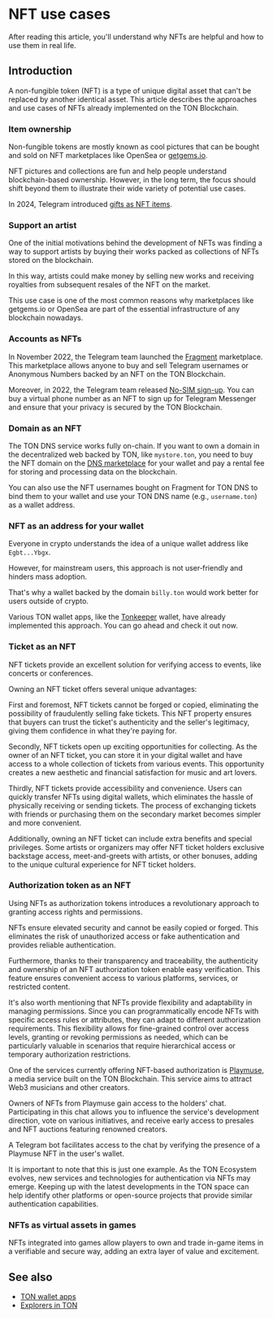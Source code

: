 
# NFT use cases

After reading this article, you'll understand why NFTs are helpful and how to use them in real life.

## Introduction

A non-fungible token (NFT) is a type of unique digital asset that can't be replaced by another identical asset. This article describes the approaches and use cases of NFTs already implemented on the TON Blockchain.

### Item ownership

Non-fungible tokens are mostly known as cool pictures that can be bought and sold on NFT marketplaces like OpenSea or [getgems.io](https://getgems.io).

NFT pictures and collections are fun and help people understand blockchain-based ownership. However, in the long term, the focus should shift beyond them to illustrate their wide variety of potential use cases.

In 2024, Telegram introduced [gifts as NFT items](https://telegram.org/blog/wear-gifts-blockchain-and-more#move-gifts-to-the-blockchain).

### Support an artist

One of the initial motivations behind the development of NFTs was finding a way to support artists by buying their works packed as collections of NFTs stored on the blockchain.

In this way, artists could make money by selling new works and receiving royalties from subsequent resales of the NFT on the market.

This use case is one of the most common reasons why marketplaces like getgems.io or OpenSea are part of the essential infrastructure of any blockchain nowadays.

### Accounts as NFTs

In November 2022, the Telegram team launched the [Fragment](https://fragment.com/) marketplace. This marketplace allows anyone to buy and sell Telegram usernames or Anonymous Numbers backed by an NFT on the TON Blockchain.

Moreover, in 2022, the Telegram team released [No-SIM sign-up](https://telegram.org/blog/ultimate-privacy-topics-2-0#sign-up-without-a-sim-card). You can buy a virtual phone number as an NFT to sign up for Telegram Messenger and ensure that your privacy is secured by the TON Blockchain.

### Domain as an NFT

The TON DNS service works fully on-chain. If you want to own a domain in the decentralized web backed by TON, like `mystore.ton`, you need to buy the NFT domain on the [DNS marketplace](https://dns.ton.org/) for your wallet and pay a rental fee for storing and processing data on the blockchain.

You can also use the NFT usernames bought on Fragment for TON DNS to bind them to your wallet and use your TON DNS name (e.g., `username.ton`) as a wallet address.

### NFT as an address for your wallet

Everyone in crypto understands the idea of a unique wallet address like `Egbt...Ybgx`.

However, for mainstream users, this approach is not user‑friendly and hinders mass adoption.

That's why a wallet backed by the domain `billy.ton` would work better for users outside of crypto.

Various TON wallet apps, like the [Tonkeeper](https://tonkeeper.com/) wallet, have already implemented this approach. You can go ahead and check it out now.

### Ticket as an NFT

NFT tickets provide an excellent solution for verifying access to events, like concerts or conferences.

Owning an NFT ticket offers several unique advantages:

First and foremost, NFT tickets cannot be forged or copied, eliminating the possibility of fraudulently selling fake tickets. This NFT property ensures that buyers can trust the ticket's authenticity and the seller's legitimacy, giving them confidence in what they're paying for.

Secondly, NFT tickets open up exciting opportunities for collecting. As the owner of an NFT ticket, you can store it in your digital wallet and have access to a whole collection of tickets from various events. This opportunity creates a new aesthetic and financial satisfaction for music and art lovers.

Thirdly, NFT tickets provide accessibility and convenience. Users can quickly transfer NFTs using digital wallets, which eliminates the hassle of physically receiving or sending tickets. The process of exchanging tickets with friends or purchasing them on the secondary market becomes simpler and more convenient.

Additionally, owning an NFT ticket can include extra benefits and special privileges. Some artists or organizers may offer NFT ticket holders exclusive backstage access, meet-and-greets with artists, or other bonuses, adding to the unique cultural experience for NFT ticket holders.

### Authorization token as an NFT

Using NFTs as authorization tokens introduces a revolutionary approach to granting access rights and permissions.

NFTs ensure elevated security and cannot be easily copied or forged. This eliminates the risk of unauthorized access or fake authentication and provides reliable authentication.

Furthermore, thanks to their transparency and traceability, the authenticity and ownership of an NFT authorization token enable easy verification. This feature ensures convenient access to various platforms, services, or restricted content.

It's also worth mentioning that NFTs provide flexibility and adaptability in managing permissions. Since you can programmatically encode NFTs with specific access rules or attributes, they can adapt to different authorization requirements. This flexibility allows for fine-grained control over access levels, granting or revoking permissions as needed, which can be particularly valuable in scenarios that require hierarchical access or temporary authorization restrictions.

One of the services currently offering NFT-based authorization is [Playmuse](https://playmuse.org/), a media service built on the TON Blockchain. This service aims to attract Web3 musicians and other creators.

Owners of NFTs from Playmuse gain access to the holders' chat. Participating in this chat allows you to influence the service's development direction, vote on various initiatives, and receive early access to presales and NFT auctions featuring renowned creators.

A Telegram bot facilitates access to the chat by verifying the presence of a Playmuse NFT in the user's wallet.

It is important to note that this is just one example. As the TON Ecosystem evolves, new services and technologies for authentication via NFTs may emerge. Keeping up with the latest developments in the TON space can help identify other platforms or open-source projects that provide similar authentication capabilities.

### NFTs as virtual assets in games

NFTs integrated into games allow players to own and trade in-game items in a verifiable and secure way, adding an extra layer of value and excitement.

## See also

- [TON wallet apps](/v3/concepts/dive-into-ton/ton-ecosystem/wallet-apps)
- [Explorers in TON](/v3/concepts/dive-into-ton/ton-ecosystem/explorers-in-ton)

<Feedback />
